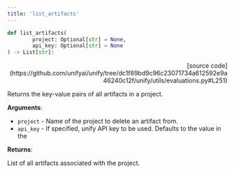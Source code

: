 ```yaml
---
title: 'list_artifacts'
---
```


```python
def list_artifacts(
        project: Optional[str] = None,
        api_key: Optional[str] = None
) -> List[str]:
```

<p align="right">[source code](https://github.com/unifyai/unify/tree/dc1f89bd9c96c23071734a612592e9a46240c12f/unify/utils/evaluations.py#L251)</p>

Returns the key-value pairs of all artifacts in a project.

**Arguments**:

- `project` - Name of the project to delete an artifact from.
- `api_key` - If specified, unify API key to be used. Defaults to the value in the



**Returns**:

List of all artifacts associated with the project.